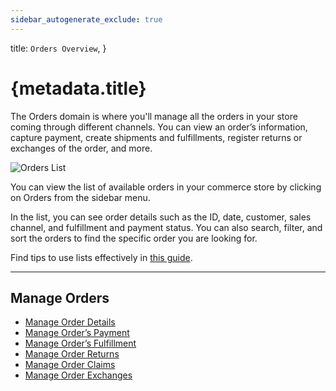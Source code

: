 ```yaml
---
sidebar_autogenerate_exclude: true
---
```


  title: `Orders Overview`,
}

# {metadata.title}

The Orders domain is where you'll manage all the orders in your store coming through different channels. You can view an order’s information, capture payment, create shipments and fulfillments, register returns or exchanges of the order, and more.

![Orders List](https://res.cloudinary.com/dza7lstvk/image/upload/v1739542797/User%20Guide/Screenshot_2025-02-14_at_4.19.37_PM_czal8i.png)

You can view the list of available orders in your commerce store by clicking on Orders from the sidebar menu.

In the list, you can see order details such as the ID, date, customer, sales channel, and fulfillment and payment status. You can also search, filter, and sort the orders to find the specific order you are looking for.

<Note title="Tip">

Find tips to use lists effectively in [this guide](../tips/lists/page.mdx).

</Note>

---

## Manage Orders

- [Manage Order Details](./manage/page.mdx)
- [Manage Order’s Payment](./payments/page.mdx)
- [Manage Order’s Fulfillment](./fulfillments/page.mdx)
- [Manage Order Returns](./returns/page.mdx)
- [Manage Order Claims](./claims/page.mdx)
- [Manage Order Exchanges](./exchanges/page.mdx)
 
